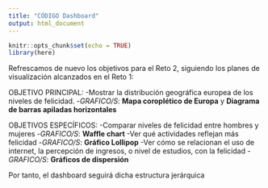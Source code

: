 ```yaml
---
title: "CÓDIGO Dashboard"
output: html_document
---
```


```r
knitr::opts_chunk$set(echo = TRUE)
library(here) 
```

Refrescamos de nuevo los objetivos para el Reto 2, siguiendo los planes de visualización alcanzados en el Reto 1:

OBJETIVO PRINCIPAL:
-Mostrar la distribución geográfica europea de los niveles de felicidad.
  -*GRAFICO/S*: **Mapa coroplético de Europa** y **Diagrama de barras apiladas horizontales**

OBJETIVOS ESPECÍFICOS:
-Comparar niveles de felicidad entre hombres y mujeres
  -*GRAFICO/S*: **Waffle chart**
-Ver qué actividades reflejan más felicidad
  -*GRAFICO/S*: **Gráfico Lollipop**
-Ver cómo se relacionan el uso de internet, la percepción de ingresos, o nivel de estudios, con la felicidad
  -*GRAFICO/S*: **Gráficos de dispersión**

Por tanto, el dashboard seguirá dicha estructura jerárquica

```r



```






